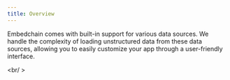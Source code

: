 ```yaml
---
title: Overview
---
```


Embedchain comes with built-in support for various data sources. We handle the complexity of loading unstructured data from these data sources, allowing you to easily customize your app through a user-friendly interface.

<CardGroup cols={4}>
  <Card title="📊 csv" href="/data-sources/csv"></Card>
  <Card title="📃 JSON" href="/data-sources/json"></Card>
  <Card title="📚🌐 docs site" href="/data-sources/docs-site"></Card>
  <Card title="📄 docx" href="/data-sources/docx"></Card>
  <Card title="📝 mdx" href="/data-sources/mdx"></Card>
  <Card title="📓 notion" href="/data-sources/notion"></Card>
  <Card title="📰 pdf" href="/data-sources/pdf-file"></Card>
  <Card title="❓💬 q&a pair" href="/data-sources/qna"></Card>
  <Card title="🗺️ sitemap" href="/data-sources/sitemap"></Card>
  <Card title="📝 text" href="/data-sources/text"></Card>
  <Card title="🌐📄 web page" href="/data-sources/web-page"></Card>
  <Card title="🧾 xml" href="/data-sources/xml"></Card>
  <Card title="🙌 OpenAPI" href="/data-sources/openapi"></Card>
  <Card title="🎥📺 youtube video" href="/data-sources/youtube-video"></Card>
  <Card title="📬 Gmail" href="/data-sources/gmail"></Card>
  <Card title="🐘 Postgres" href="/data-sources/postgres"></Card>
  <Card title="🐬 MySQL" href="/data-sources/mysql"></Card>
</CardGroup>

<br/ >

<Snippet file="missing-data-source-tip.mdx" />
